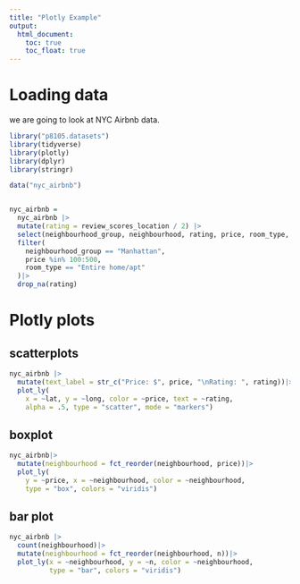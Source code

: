 ```yaml
---
title: "Plotly Example"
output: 
  html_document:
    toc: true
    toc_float: true
---
```


# Loading data

we are going to look at NYC Airbnb data.


```r
library("p8105.datasets")
library(tidyverse)
library(plotly)
library(dplyr)
library(stringr)
```

```r
data("nyc_airbnb")


nyc_airbnb = 
  nyc_airbnb |>
  mutate(rating = review_scores_location / 2) |>
  select(neighbourhood_group, neighbourhood, rating, price, room_type, lat, long) |>
  filter(
    neighbourhood_group == "Manhattan",
    price %in% 100:500,
    room_type == "Entire home/apt"
  )|>
  drop_na(rating)
```



# Plotly plots

## scatterplots
```r
nyc_airbnb |>
  mutate(text_label = str_c("Price: $", price, "\nRating: ", rating))|>
  plot_ly(
    x = ~lat, y = ~long, color = ~price, text = ~rating,
    alpha = .5, type = "scatter", mode = "markers")
```


## boxplot
```r
nyc_airbnb|>
  mutate(neighbourhood = fct_reorder(neighbourhood, price))|>
  plot_ly(
    y = ~price, x = ~neighbourhood, color = ~neighbourhood,
    type = "box", colors = "viridis")
```

## bar plot
```r
nyc_airbnb |>
  count(neighbourhood)|>
  mutate(neighbourhood = fct_reorder(neighbourhood, n))|>
  plot_ly(x = ~neighbourhood, y = ~n, color = ~neighbourhood,
          type = "bar", colors = "viridis")
```





